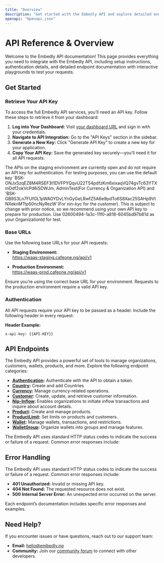 ```yaml
---
title: "Overview"
description: "Get started with the Embedly API and explore detailed endpoint documentation with interactive playgrounds."
openapi: "Openapi.json"
---
```


# API Reference & Overview

Welcome to the Embedly API documentation! This page provides everything you need to integrate with the Embedly API, including setup instructions, authentication details, and detailed endpoint documentation with interactive playgrounds to test your requests.

## Get Started

### Retrieve Your API Key

To access the full Embedly API services, you’ll need an API key. Follow these steps to retrieve it from your dashboard:

1. **Log into Your Dashboard:** Visit [your dashboard URL](https://dashboard.embedly.com) and sign in with your credentials.
2. **Navigate to API Integration:** Go to the "API Keys" section in the sidebar.
3. **Generate a New Key:** Click "Generate API Key" to create a new key for your application.
4. **Copy Your API Key:** Save the generated key securely—you’ll need it for all API requests.

<Info>
	The APIs on the staging environment are currently open and do not require an API key for authentication. For testing purposes, you can use the default key `BSK-ONJx5zqEZ8M4RSEF3t1DVFPYQqvU22T54pdfzKm6xixaqVQ74gvTc63YTXmDdf2okVcPd6iSDWJm, AdminTest(For Currency & Organization API) and 'BSK-GB9S3Ln7FUfGL1pWAOYDvLYnGyGeLRwfZ5A6e9pdTo6S8Xac25SAHp9VtNXeknMTtp50ncNyRezW`(For nin-kyc for the customer). This is subject to change with prior notice, so we recommend using your own API key to prepare for production.
  Use 02600494-1a3c-11f0-a818-6045bd97b81d as your OrganizationId for test.
</Info>

### Base URLs

Use the following base URLs for your API requests:

- **Staging Environment:**  
https://waas-staging.cafeone.ng/api/v1

- **Production Environment:**  
https://waas-prod.cafeone.ng/api/v1


<Warning>
  Ensure you’re using the correct base URL for your environment. Requests to the production environment require a valid API key.
</Warning>

### Authentication

All API requests require your API key to be passed as a header. Include the following header in every request:

**Header Example:**

```http
x-api-key: {{API-KEY}}
```

## API Endpoints
The Embedly API provides a powerful set of tools to manage organizations, customers, wallets, products, and more. Explore the following endpoint categories:
- **[Authentication](/api-reference/authentication):** Authenticate with the API to obtain a token.
- **[Country](/api-reference/Country):** Create and add Countries
- **[Currency](/api-reference/Currency):** Manage currency-related operations.
- **[Customer](/api-reference/customers):** Create, update, and retrieve customer information.
- **[Nip-Inflow](/api-reference/Nip-Inflow):** Enables organizations to initiate inflow transactions and inquire about account details.
- **[Product](/api-reference/Product):** Create and manage products.
- **[ProductLimit](/api-reference/ProductLimit):** Set limits on products and customers.
- **[Wallet](/api-reference/Wallet):** Manage wallets, transactions, and restrictions.
- **[WalletGroup](/api-reference/WalletGroup):** Organize wallets into groups and manage features.

The Embedly API uses standard HTTP status codes to indicate the success or failure of a request. Common error responses include:

## Error Handling
The Embedly API uses standard HTTP status codes to indicate the success or failure of a request. Common error responses include:

- **401 Unauthorized:** Invalid or missing API key.
- **404 Not Found:** The requested resource does not exist.
- **500 Internal Server Error:** An unexpected error occurred on the server.

Each endpoint’s documentation includes specific error responses and examples.

## Need Help?

If you encounter issues or have questions, reach out to our support team:
- **Email:** [hello@embedly.ng](mailto:hello@embedly.ng)
- **Community:** Join our [community forum](https://join.slack.com/t/embedly-workspace/shared_invite/zt-338e6sefm-~_Ys~dDtXuLFR~KMS~Z36g) to connect with other developers.